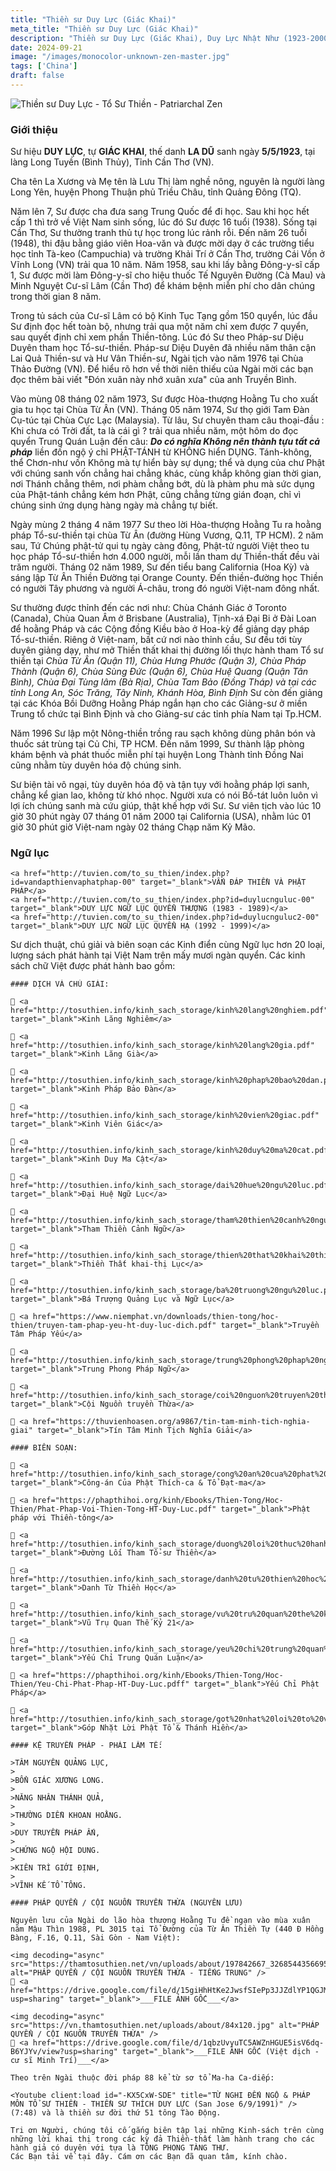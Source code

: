 ```yaml
---
title: "Thiền sư Duy Lực (Giác Khai)"
meta_title: "Thiền sư Duy Lực (Giác Khai)"
description: "Thiền sư Duy Lực (Giác Khai), Duy Lực Nhật Như (1923-2000) cũng được gọi là Thích Duy Lực, đệ tử của Hoà thượng Thích Hoằng Tu thuộc hệ phái Cổ Sơn - Thọ Xương pháp phái"
date: 2024-09-21
image: "/images/monocolor-unknown-zen-master.jpg"
tags: ['China']
draft: false
---
```


<div className="grid xl:grid-cols-8 lg:grid-cols-8 md:grid-cols-2 sm:grid-cols-2 xs:grid-cols-1 gap-8 bg-body dark:bg-darkmode-body">

<div className="lg:col-span-3 md:col-span-1">

  <img decoding="async" src="https://www.daophatngaynay.com/vn/files/images/2011/quy2/image002_354770893.jpg" alt="Thiền sư Duy Lực - Tổ Sư Thiền - Patriarchal Zen" />

  ### Giới thiệu

  Sư hiệu __DUY LỰC__, tự __GIÁC KHAI__, thế danh __LA DŨ__ sanh ngày __5/5/1923__, tại làng Long Tuyền (Bình Thủy), Tỉnh Cần Thơ (VN).

  Cha tên La Xương và Mẹ tên là Lưu Thị làm nghề nông, nguyên là người làng Long Yên, huyện Phong Thuận phủ Triều Châu, tỉnh Quảng Đông (TQ).

  Năm lên 7, Sư được cha đưa sang Trung Quốc để đi học. Sau khi học hết cấp 1 thì trở về Việt Nam sinh sống, lúc đó Sư được 16 tuổi (1938).
  Sống tại Cần Thơ, Sư thường tranh thủ tự học trong lúc rảnh rỗi.
  Đến năm 26 tuổi (1948), thi đậu bằng giáo viên Hoa-văn và được mời dạy ở các trường tiểu học tỉnh Tà-keo (Campuchia) và trường Khải Trí ở Cần Thơ, trường Cái Vồn ở Vĩnh Long (VN) trải qua 10 năm.
  Năm 1958, sau khi lấy bằng Đông-y-sĩ cấp 1, Sư được mời làm Đông-y-sĩ cho hiệu thuốc Tế Nguyên Đường (Cà Mau) và Minh Nguyệt Cư-sĩ Lâm (Cần Thơ) để khám bệnh miễn phí cho dân chúng trong thời gian 8 năm.

  Trong tủ sách của Cư-sĩ Lâm có bộ Kinh Tục Tạng gồm 150 quyển, lúc đầu Sư định đọc hết toàn bộ, nhưng trải qua một năm chỉ xem được 7 quyển, sau quyết định chỉ xem phần Thiền-tông.
  Lúc đó Sư theo Pháp-sư Diệu Duyên tham học Tổ-sư-thiền. Pháp-sư Diệu Duyên đã nhiều năm thân cận Lai Quả Thiền-sư và Hư Vân Thiền-sư, Ngài tịch vào năm 1976 tại Chùa Thảo Đường (VN).
  Để hiểu rõ hơn về thời niên thiếu của Ngài mời các bạn đọc thêm bài viết "Đón xuân này nhớ xuân xưa" của anh Truyền Bình.

  Vào mùng 08 tháng 02 năm 1973, Sư được Hòa-thượng Hoằng Tu cho xuất gia tu học tại Chùa Từ Ân (VN). Tháng 05 năm 1974, Sư thọ giới Tam Đàn Cụ-túc tại Chùa Cực Lạc (Malaysia).
  Từ lâu, Sư chuyên tham câu thoại-đầu : Khi chưa có Trời đất, ta là cái gì ? trải qua nhiều năm, một hôm do đọc quyển Trung Quán Luận đến câu: ___Do có nghĩa Không nên thành tựu tất cả pháp___ liền đốn ngộ ý chỉ PHẬT-TÁNH từ KHÔNG hiển DỤNG.
  Tánh-không, thể Chơn-như vốn Không mà tự hiển bày sự dụng; thể và dụng của chư Phật với chúng sanh vốn chẳng hai chẳng khác, cùng khắp không gian thời gian, nơi Thánh chẳng thêm, nơi phàm chẳng bớt, dù là phàm phu mà sức dụng của Phật-tánh chẳng kém hơn Phật, cũng chẳng từng gián đoạn, chỉ vì chúng sinh ứng dụng hàng ngày mà chẳng tự biết.

  Ngày mùng 2 tháng 4 năm 1977 Sư theo lời Hòa-thượng Hoằng Tu ra hoằng pháp Tổ-sư-thiền tại chùa Từ Ân (đường Hùng Vương, Q.11, TP HCM).
  2 năm sau, Tứ Chúng phật-tử qui tụ ngày càng đông, Phật-tử người Việt theo tu học pháp Tổ-sư-thiền hơn 4.000 người, mỗi lần tham dự Thiền-thất đều vài trăm người.
  Tháng 02 năm 1989, Sư đến tiểu bang California (Hoa Kỳ) và sáng lập Từ Ân Thiền Đường tại Orange County.
  Đến thiền-đường học Thiền có người Tây phương và người Á-châu, trong đó người Việt-nam đông nhất.

  Sư thường được thỉnh đến các nơi như: Chùa Chánh Giác ở Toronto (Canada), Chùa Quan Âm ở Brisbane (Australia), Tịnh-xá Đại Bi ở Đài Loan để hoằng Pháp và các Cộng đồng Kiều bào ở Hoa-kỳ để giảng dạy pháp Tổ-sư-thiền.
  Riêng ở Việt-nam, bất cứ nơi nào thỉnh cầu, Sư đều tới tùy duyên giảng dạy, như mở Thiền thất khai thị đường lối thực hành tham Tổ sư thiền tại _Chùa Từ Ân (Quận 11), Chùa Hưng Phước (Quận 3), Chùa Pháp Thành (Quận 6), Chùa Sùng Đức (Quận 6), Chùa Huệ Quang (Quận Tân Bình), Chùa Đại Tùng lâm (Bà Rịa), Chùa Tam Bảo (Đồng Tháp) và tại các tỉnh Long An, Sóc Trăng, Tây Ninh, Khánh Hòa, Bình Định_
  Sư còn đến giảng tại các Khóa Bồi Dưỡng Hoằng Pháp ngắn hạn cho các Giảng-sư ở miền Trung tổ chức tại Bình Định và cho Giảng-sư các tỉnh phía Nam tại Tp.HCM.

  Năm 1996 Sư lập một Nông-thiền trồng rau sạch không dùng phân bón và thuốc sát trùng tại Củ Chi, TP HCM.
  Đến năm 1999, Sư thành lập phòng khám bệnh và phát thuốc miễn phí tại huyện Long Thành tỉnh Đồng Nai cũng nhằm tùy duyên hóa độ chúng sinh.

  Sư biện tài vô ngại, tùy duyên hóa độ và tận tụy với hoằng pháp lợi sanh, chẳng kể gian lao, không từ khó nhọc.
  Người xưa có nói Bồ-tát luôn luôn vì lợi ích chúng sanh mà cứu giúp, thật khế hợp với Sư.
  Sư viên tịch vào lúc 10 giờ 30 phút ngày 07 tháng 01 năm 2000 tại California (USA), nhằm lúc 01 giờ 30 phút giờ Việt-nam ngày 02 tháng Chạp năm Kỷ Mão.

</div>

<div className="lg:col-span-5 md:col-span-1">

  ### Ngữ lục

  <Youtube client:load id="0VK5oC3J3OQ" title="TỪ NGHI ĐẾN NGỘ & PHÁP MÔN TỔ SƯ THIỀN - THIỀN SƯ THÍCH DUY LỰC (San Jose 6/9/1991)" />

  <Notice type="warning" title="hỏi đáp">

    <a href="http://tuvien.com/to_su_thien/index.php?id=vandapthienvaphatphap-00" target="_blank">VẤN ĐÁP THIỀN VÀ PHẬT PHÁP</a>
    <a href="http://tuvien.com/to_su_thien/index.php?id=duylucnguluc-00" target="_blank">DUY LỰC NGỮ LỤC QUYỂN THƯỢNG (1983 - 1989)</a>
    <a href="http://tuvien.com/to_su_thien/index.php?id=duylucnguluc2-00" target="_blank">DUY LỰC NGỮ LỤC QUYỂN HẠ (1992 - 1999)</a>

  </Notice>

  <Notice type="tip" title="tác phẩm">
    Sư dịch thuật, chú giải và biên soạn các Kinh điển cùng Ngữ lục hơn 20 loại, lượng sách phát hành tại Việt Nam trên mấy mươi ngàn quyển. Các kinh sách chữ Việt được phát hành bao gồm:

    #### DỊCH VÀ CHÚ GIẢI:

    📖 <a href="http://tosuthien.info/kinh_sach_storage/kinh%20lang%20nghiem.pdf" target="_blank">Kinh Lăng Nghiêm</a>

    📖 <a href="http://tosuthien.info/kinh_sach_storage/kinh%20lang%20gia.pdf" target="_blank">Kinh Lăng Già</a>

    📖 <a href="http://tosuthien.info/kinh_sach_storage/kinh%20phap%20bao%20dan.pdf" target="_blank">Kinh Pháp Bảo Đàn</a>

    📖 <a href="http://tosuthien.info/kinh_sach_storage/kinh%20vien%20giac.pdf" target="_blank">Kinh Viên Giác</a>

    📖 <a href="http://tosuthien.info/kinh_sach_storage/kinh%20duy%20ma%20cat.pdf" target="_blank">Kinh Duy Ma Cật</a>

    📖 <a href="http://tosuthien.info/kinh_sach_storage/dai%20hue%20ngu%20luc.pdf" target="_blank">Đại Huệ Ngữ Lục</a>

    📖 <a href="http://tosuthien.info/kinh_sach_storage/tham%20thien%20canh%20ngu.pdf" target="_blank">Tham Thiền Cảnh Ngữ</a>

    📖 <a href="http://tosuthien.info/kinh_sach_storage/thien%20that%20khai%20thi%20luc.pdf" target="_blank">Thiền Thất khai-thị Lục</a>

    📖 <a href="http://tosuthien.info/kinh_sach_storage/ba%20truong%20ngu%20luc.pdf" target="_blank">Bá Trượng Quảng Lục và Ngữ Lục</a>

    📖 <a href="https://www.niemphat.vn/downloads/thien-tong/hoc-thien/truyen-tam-phap-yeu-ht-duy-luc-dich.pdf" target="_blank">Truyền Tâm Pháp Yếu</a>

    📖 <a href="http://tosuthien.info/kinh_sach_storage/trung%20phong%20phap%20ngu.pdf" target="_blank">Trung Phong Pháp Ngữ</a>

    📖 <a href="http://tosuthien.info/kinh_sach_storage/coi%20nguon%20truyen%20thua.pdf" target="_blank">Cội Nguồn truyền Thừa</a>

    📖 <a href="https://thuvienhoasen.org/a9867/tin-tam-minh-tich-nghia-giai" target="_blank">Tín Tâm Minh Tịch Nghĩa Giải</a>

    #### BIÊN SOẠN:

    📖 <a href="http://tosuthien.info/kinh_sach_storage/cong%20an%20cua%20phat%20thich%20ca%20va%20to%20dat%20ma.pdf" target="_blank">Công-án Của Phật Thích-ca & Tổ Đạt-ma</a>

    📖 <a href="https://phapthihoi.org/kinh/Ebooks/Thien-Tong/Hoc-Thien/Phat-Phap-Voi-Thien-Tong-HT-Duy-Luc.pdf" target="_blank">Phật pháp với Thiền-tông</a>

    📖 <a href="http://tosuthien.info/kinh_sach_storage/duong%20loi%20thuc%20hanh%20tham%20to%20su%20thien.pdf" target="_blank">Đường Lối Tham Tổ-sư Thiền</a>

    📖 <a href="http://tosuthien.info/kinh_sach_storage/danh%20tu%20thien%20hoc%20chu%20giai.pdf" target="_blank">Danh Từ Thiền Học</a>

    📖 <a href="http://tosuthien.info/kinh_sach_storage/vu%20tru%20quan%20the%20ky%2021.pdf" target="_blank">Vũ Trụ Quan Thế Kỷ 21</a>

    📖 <a href="http://tosuthien.info/kinh_sach_storage/yeu%20chi%20trung%20quan%20luan.pdf" target="_blank">Yếu Chỉ Trung Quán Luận</a>

    📖 <a href="https://phapthihoi.org/kinh/Ebooks/Thien-Tong/Hoc-Thien/Yeu-Chi-Phat-Phap-HT-Duy-Luc.pdff" target="_blank">Yếu Chỉ Phật Pháp</a>

    📖 <a href="http://tosuthien.info/kinh_sach_storage/got%20nhat%20loi%20to%20va%20thanh%20hien.pdf" target="_blank">Góp Nhặt Lời Phật Tổ & Thánh Hiền</a>

  </Notice>

  <Notice type="info" title="thông tin khác">

    #### KỆ TRUYỀN PHÁP - PHÁI LÂM TẾ:

    >TÂM NGUYÊN QUẢNG LỤC,
    >
    >BỔN GIÁC XƯƠNG LONG.
    >
    >NĂNG NHÂN THÁNH QUẢ,
    >
    >THƯỜNG DIỄN KHOAN HOẰNG.
    >
    >DUY TRUYỀN PHÁP ẤN,
    >
    >CHỨNG NGỘ HỘI DUNG.
    >
    >KIÊN TRÌ GIỚI ĐỊNH,
    >
    >VĨNH KẾ TỔ TÔNG.

    #### PHÁP QUYỂN / CỘI NGUỒN TRUYỀN THỪA (NGUYÊN LƯU)

    Nguyên lưu của Ngài do lão hòa thượng Hoằng Tu đề ngạn vào mùa xuân năm Mậu Thìn 1988, PL 3015 tại Tổ Đường của Từ Ân Thiền Tự (440 Đ Hồng Bàng, F.16, Q.11, Sài Gòn - Nam Việt):

    <img decoding="async" src="https://thamtosuthien.net/vn/uploads/about/197842667_326854435669527_3091179884611608596_n.jpg" alt="PHÁP QUYỂN / CỘI NGUỒN TRUYỀN THỪA - TIẾNG TRUNG" />
    🧷 <a href="https://drive.google.com/file/d/15giHhHtKe2JwsfSIePp3JJZdlYP1QGJM/view?usp=sharing" target="_blank">___FILE ẢNH GỐC___</a>

    <img decoding="async" src="https://vn.thamtosuthien.net/uploads/about/84x120.jpg" alt="PHÁP QUYỂN / CỘI NGUỒN TRUYỀN THỪA" />
    🧷 <a href="https://drive.google.com/file/d/1qbzUvyuTC5AWZnHGUE5isV6dq-B6YJYv/view?usp=sharing" target="_blank">___FILE ẢNH GỐC (Việt dịch - cư sĩ Minh Trí)___</a>

    Theo trên Ngài thuộc đời pháp 88 kể từ sơ tổ Ma-ha Ca-diếp:

    <Youtube client:load id="-KX5CxW-SDE" title="TỪ NGHI ĐẾN NGỘ & PHÁP MÔN TỔ SƯ THIỀN - THIỀN SƯ THÍCH DUY LỰC (San Jose 6/9/1991)" />
    (7:48) và là thiền sư đời thứ 51 tông Tào Động.

    Tri ơn Người, chúng tôi cố gắng biên tập lại những Kinh-sách trên cùng những lời khai thị trong các kỳ đả Thiền-thất làm hành trang cho các hành giả có duyên với tựa là TÔNG PHONG TÀNG THƯ.
    Các Bạn tải về tại đây. Cám ơn các Bạn đã quan tâm, kính chào.

  </Notice>

</div>

</div>
